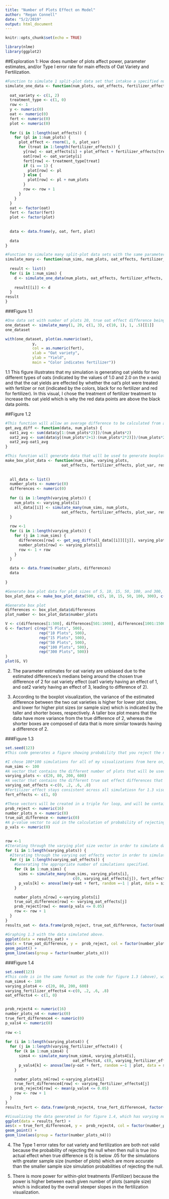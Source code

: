 ```yaml
---
title: "Number of Plots Effect on Model"
author: "Regan Connell"
date: "5/2/2019"
output: html_document
---
```


```r
knitr::opts_chunk$set(echo = TRUE)
```

```r
library(nlme)
library(ggplot2)
```
##Exploration 1: How does number of plots affect power, parameter estimates, and/or Type I error rate for main effects of Oat Variety and Fertilization.
```r
#Function to simulate 1 split-plot data set that intakse a specified number of plots per oat variety, the true oat and fertilizer effects, as well as the individual random plot effect specified by plot_var (plot variance) and also the overall residual.
simulate_one_data <- function(num_plots, oat_effects, fertilizer_effects, plot_var, residual_sd) {
  
  oat_variety <- c(1, 2)
  treatment_type <- c(1, 0)
  row <- 1
  y <- numeric(0)
  oat <- numeric(0)
  fert <- numeric(0)
  plot <- numeric(0)
  
  for (i in 1:length(oat_effects)) {
    for (pl in 1:num_plots) {
      plot_effect <- rnorm(1, 0, plot_var)
      for (treat in 1:length(fertilizer_effects)) {
        y[row] <- oat_effects[i] + plot_effect + fertilizer_effects[treat] + rnorm(1, 0, residual_sd)
        oat[row] <- oat_variety[i]
        fert[row] <- treatment_type[treat]
        if (i == 1) {
          plot[row] <- pl
        } else {
          plot[row] <- pl + num_plots
        }
        row <- row + 1
      }
    }
  }
  oat <- factor(oat)
  fert <- factor(fert)
  plot <- factor(plot)
  
  
  data <- data.frame(y, oat, fert, plot)
  
  data
}
```

```r
#Function to simulate many split-plot data sets with the same parameters as simulate_one_data, with the addition of num_sims to specify the number of simulations to perform. The output will be a list containing each simulations data frames.
simulate_many <- function(num_sims, num_plots, oat_effects, fertilizer_effects, plot_var, residual_sd){
  
  result <- list()
  for (i in 1:num_sims) {
    d <- simulate_one_data(num_plots, oat_effects, fertilizer_effects, plot_var, residual_sd)
    
    result[[i]] <- d
  }
result
}
```

###Figure 1.1

```r
#One data set with number of plots 20, true oat effect difference being 2, true fertilizer difference being 9, plot variance as 1 and residual as .5. I choose the fertilizer effect to be more significant than the oat effect in order to generate data that has clear trends in the treatment types (depicted below by the red data points, having received the fertilizer treatment, having higher yield levels than the black data points, control treatment). Intuitively, choosing fertilizer to have more of an effect than oat variety made the most sense to me.
one_dataset <- simulate_many(1, 20, c(1, 3), c(10, 1), 1, .5)[[1]]
one_dataset
```

```r
with(one_dataset, plot(as.numeric(oat), 
            y,
            col = as.numeric(fert),
            xlab = "Oat variety",
            ylab = "Yield",
            main = "Color indicates fertilizer"))
```


1.1 This figure illustrates that my simulation is generating oat yields for two different types of oats (indicated by the values of 1.0 and 2.0 on the x-axis) and that the oat yields are effected by whether the oat's plot were treated with fertilzer or not (indicated by the colors, black for no fertilizer and red for fertilizer). In this visual, I chose the treatment of fertilizer treatment to increase the oat yield which is why the red data points are above the black data points.


##Figure 1.2
```r
#This function will allow an average difference to be calculated from a single dataset based on the number of plots used to simulate the data.
get_avg_diff <- function(data, num_plots) {
  oat1_avg <- sum(data$y[1:(num_plots*2)])/(num_plots*2)
  oat2_avg <- sum(data$y[(num_plots*2+1):(num_plots*2*2)])/(num_plots*2)
  oat2_avg-oat1_avg
}

#This function will generate data that will be used to generate boxplots of varying plot sizes.
make_box_plot_data <- function(num_sims, varying_plots, 
                         oat_effects, fertilizer_effects, plot_var, residual_sd) {
  
  
  all_data <- list()
  number_plots <- numeric(0)
  differences <- numeric(0)
  
  for (i in 1:length(varying_plots)) {
    num_plots <- varying_plots[i]
    all_data[[i]] <- simulate_many(num_sims, num_plots, 
                         oat_effects, fertilizer_effects, plot_var, residual_sd)
  }
  
  row <-1
  for (i in 1:length(varying_plots)) {
    for (j in 1:num_sims) {
      differences[row] <- get_avg_diff(all_data[[i]][[j]], varying_plots[i])
      number_plots[row] <- varying_plots[i]
      row <- 1 + row
    }
  }

  data <- data.frame(number_plots, differences)
  data
  
}
```

```r
#Generate box plot data for plot sizes of 5, 10, 15, 50, 100, and 300, as well as simulation size of 500 for each.
box_plot_data <- make_box_plot_data(500, c(5, 10, 15, 50, 100, 300), c(1, 3), c(10, 1), 1, .5)
```

```r
#Generate box plot
differences <- box_plot_data$differences
plot_number <- box_plot_data$number_plots

V <- c(differences[1:500], differences[501:1000], differences[1001:1500],  differences[1501:2000],  differences[2001:2500],  differences[2501:3000])
G <- factor( c(rep("5 Plots", 500),
               rep("10 Plots", 500),
               rep("15 Plots", 500),
               rep("50 Plots", 500),
               rep("100 Plots", 500),
               rep("300 Plots", 500))
)
plot(G, V)

```

2. The parameter estimates for oat variety are unbiased due to the estimated differences's medians being around the chosen true difference of 2 for oat variety effect (oat1 variety having an effect of 1, and oat2 variety having an effect of 3, leading to difference of 2). 

3. According to the boxplot visualization, the variance of the estimated difference between the two oat varieties is higher for lower plot sizes, and lower for higher plot sizes (or sample size) which is indicated by the taller and shorter boxes, respectively. A taller box plot means that the data have more variance from the true difference of 2, whereas the shorter boxes are composed of data that is more similar towards having a difference of 2.

###Figure 1.3
```r
set.seed(123)
#This code generates a figure showing probability that you reject the null hypothesis of no Oat Variety effect, with different lines for different values of n. The chosen values of fertilizer treatment and control effects are 10 and 1. The x-axis shows the number of plots. 

#I chose 100*100 simulations for all of my visualizations from here on, indicated by the num_sims variable.
num_sims <- 100
#A vector that contains the different number of plots that will be used to simulate data.
varying_plots <- c(20, 80, 200, 600)
#A vector that contains the different true oat effect differences that will be used to simulate data.
varying_oat_effects <-c(0, .2, .6, .8)
#Fertilizer effect stays consistent across all simulatiosn for 1.3 visualization.
fert_effects <- c(1, 0)

#These vectors will be created in a triple for loop, and will be contained in the end result data frame.
prob_reject <- numeric(16)
number_plots_n <- numeric(0)
true_oat_difference <- numeric(0)
#A p-value vector to aid in the calculation of probability of rejecting the null.
p_vals <- numeric(0)
  

row <-1
#Iterating through the varying plot size vector in order to simulate data with the different sample sizes (n).
for (i in 1:length(varying_plots)) {
  #Iterating through the varying oat effects vector in order to simulate data with combinations of all plot sizes     and oat effects.
  for (j in 1:length(varying_oat_effects)) {
    #Generating the appropriate number of simulations specified. 
    for (k in 1:num_sims) {
      sims <- simulate_many(num_sims, varying_plots[i],
                              c(0, varying_oat_effects[j]), fert_effects, 1.4, .5)
      p_vals[k] <- anova(lme(y~oat + fert, random =~1 | plot, data = sims[[k]]))['oat', 'p-value']
    }

    number_plots_n[row] <-varying_plots[i]
    true_oat_difference[row] <- varying_oat_effects[j]
    prob_reject[row] <- mean(p_vals <= 0.05)
    row <- row + 1
  }
}
results_oat <- data.frame(prob_reject, true_oat_difference, factor(number_plots_n))
```

```r
#Graphing 1.3 with the data simulated above.
ggplot(data = results_oat) +
aes(x = true_oat_difference, y =  prob_reject, col = factor(number_plots_n)) +
geom_point() +
geom_line(aes(group = factor(number_plots_n)))
```


###Figure 1.4

```r
set.seed(123)
#This code is in the same format as the code for figure 1.3 (above), with the difference being that here the fertilizer effect is changing, and the oat effect is consistent across all simulations. The code from here on will be in a similar format, unless otherwise noted.
num_sims4 <- 100
varying_plots4 <- c(20, 80, 200, 600)
varying_fertilizer_effects4 <-c(0, .2, .6, .8)
oat_effects4 <- c(1, 0)


prob_reject4 <- numeric(16)
number_plots_n4 <- numeric(0)
true_fert_difference4 <- numeric(0)
p_vals4 <- numeric(0)
  
row <-1
  
for (i in 1:length(varying_plots4)) {
  for (j in 1:length(varying_fertilizer_effects4)) {
    for (k in 1:num_sims4) {
      sims4 <- simulate_many(num_sims4, varying_plots4[i],
                              oat_effects4, c(0, varying_fertilizer_effects4[j]), 1.4, .5)
      p_vals4[k] <- anova(lme(y~oat + fert, random =~1 | plot, data = sims4[[k]]))['fert', 'p-value']
    }

    number_plots_n4[row] <-varying_plots4[i]
    true_fert_difference4[row] <- varying_fertilizer_effects4[j]
    prob_reject4[row] <- mean(p_vals4 <= 0.05)
    row <- row + 1
  }
}
results_fert <- data.frame(prob_reject4, true_fert_difference4, factor(number_plots_n4))

```

```r
#Visualizing the data generated in for figure 1.4, which has varying numbers of plots (sample sizes), varying fertilizer effects, and a consistent oat effect.
ggplot(data = results_fert) +
aes(x = true_fert_difference4, y =  prob_reject4, col = factor(number_plots_n4)) +
geom_point() +
geom_line(aes(group = factor(number_plots_n4)))
```


4. The Type 1 error rates for oat variety and fertilization are both not valid because the probability of rejecting the null when then null is true (no actual effect when true difference is 0) is below .05 for the simulations with greater sample size (number of plots) which are more accurate than the smaller sample size simulation probabilities of rejecting the null. 

5. There is more power for within-plot treatments (Fertilizer) because the power is higher between each given number of plots (sample size) which is indicated by the overall steeper slopes in the fertilization visualization.



